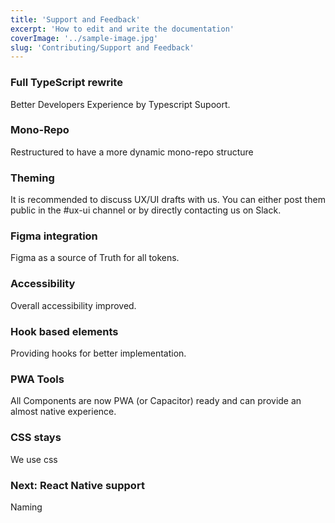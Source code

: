 ```yaml
---
title: 'Support and Feedback'
excerpt: 'How to edit and write the documentation'
coverImage: '../sample-image.jpg'
slug: 'Contributing/Support and Feedback'
---
```


### Full TypeScript rewrite

Better Developers Experience by Typescript Supoort.

### Mono-Repo

Restructured to have a more dynamic mono-repo structure

### Theming

It is recommended to discuss UX/UI drafts with us. You can either post them public in the #ux-ui channel or by directly contacting us on Slack.

### Figma integration

Figma as a source of Truth for all tokens.

### Accessibility

Overall accessibility improved.

### Hook based elements

Providing hooks for better implementation.

### PWA Tools

All Components are now PWA (or Capacitor) ready and can provide an almost native experience.

### CSS stays

We use css

### Next: React Native support

Naming
